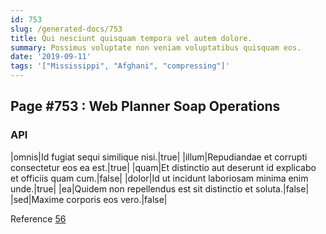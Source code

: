 ```yaml
---
id: 753
slug: /generated-docs/753
title: Qui nesciunt quisquam tempora vel autem dolore.
summary: Possimus voluptate non veniam voluptatibus quisquam eos.
date: '2019-09-11'
tags: '["Mississippi", "Afghani", "compressing"]'
---
```

## Page #753 : Web Planner Soap Operations

### API

|omnis|Id fugiat sequi similique nisi.|true|
|illum|Repudiandae et corrupti consectetur eos ea est.|true|
|quam|Et distinctio aut deserunt id explicabo et officiis quam cum.|false|
|dolor|Id ut incidunt laboriosam minima enim unde.|true|
|ea|Quidem non repellendus est sit distinctio et soluta.|false|
|sed|Maxime corporis eos vero.|false|

Reference [56](/generated-docs/56)



